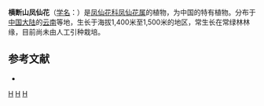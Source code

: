 {{Speciesbox 
| taxon = Impatiens hengduanensis
| authority = [[陈艺林|Y. L. Chen]]
}}

'''横断山凤仙花'''（[[学名|学名]]：{{lang|la|''Impatiens hengduanensis''}}）是[[凤仙花科|凤仙花科]][[凤仙花属|凤仙花属]]的植物，为中国的特有植物。分布于[[中国大陆|中国大陆]]的[[云南|云南]]等地，生长于海拔1,400米至1,500米的地区，常生长在常绿林林缘，目前尚未由人工引种栽培。

== 参考文献 ==
<div class="references-small">
* {{cite web| url =http://www.bioinfo.cn/db05/KmzwSpecies.php?action=view&id=1287| title =横断山凤仙花| work =《中国高等植物数据库全库》| publisher =中国科学院微生物研究所| author =昆明植物研究所| accessdate =2009-02-22| deadurl =yes| archiveurl =https://web.archive.org/web/20160305035916/http://www.bioinfo.cn/db05/KmzwSpecies.php?action=view&id=1287| archivedate =2016-03-05}}
</div>
{{Taxonbar|from=Q11121473}}

[[Category:凤仙花属|H]]
[[Category:中國特有植物|H]]
[[Category:云南植物|H]]